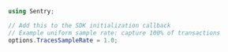 ```csharp
using Sentry;

// Add this to the SDK initialization callback
// Example uniform sample rate: capture 100% of transactions
options.TracesSampleRate = 1.0;
```
